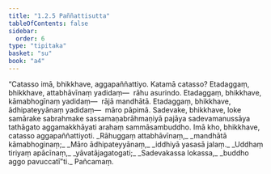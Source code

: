 ```yaml
---
title: "1.2.5 Paññattisutta"
tableOfContents: false
sidebar:
  order: 6
type: "tipitaka"
basket: "su"
book: "a4"
---
```



<DynamicBreadcrumb />

<Division number="15" book="a4">

<Paragraph number="104" book="a4">
“Catasso imā, bhikkhave, aggapaññattiyo. Katamā catasso? Etadaggaṃ, bhikkhave, attabhāvīnaṃ yadidaṃ—  rāhu asurindo. Etadaggaṃ, bhikkhave, kāmabhogīnaṃ yadidaṃ—  rājā mandhātā. Etadaggaṃ, bhikkhave, ādhipateyyānaṃ yadidaṃ—  māro pāpimā. Sadevake, bhikkhave, loke samārake sabrahmake sassamaṇabrāhmaṇiyā pajāya sadevamanussāya tathāgato aggamakkhāyati arahaṃ sammāsambuddho. Imā kho, bhikkhave, catasso aggapaññattiyoti.
</Paragraph>

<Paragraph number="105" type="verses" book="a4">
_Rāhuggaṃ attabhāvīnaṃ,_  
_mandhātā kāmabhoginaṃ;_  
_Māro ādhipateyyānaṃ,_  
_iddhiyā yasasā jalaṃ._  

</Paragraph>

<Paragraph number="106" type="verses" book="a4">
_Uddhaṃ tiriyaṃ apācīnaṃ,_  
_yāvatājagatogati;_  
_Sadevakassa lokassa,_  
_buddho aggo pavuccatī”ti._  


</Paragraph>
</Division>

<Paragraph number="107" type="center" book="a4">
Pañcamaṃ.
</Paragraph>